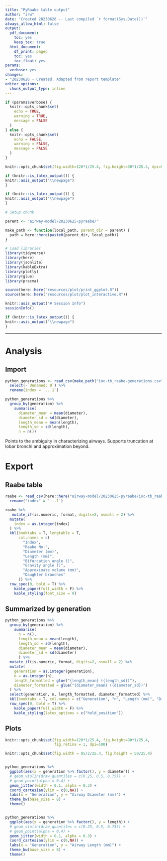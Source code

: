 ```yaml
---
title: "PyRaabe table output"
author: "irw"
date: "Created 20230626 -- Last compiled `r format(Sys.Date())`"
always_allow_html: false
output:
  pdf_document:
    toc: yes
    keep_tex: true
  html_document:
    df_print: paged
    toc: yes
    toc_float: yes
params:
  verbose: yes
changes:
- "20230626 - Created. Adapted from report template"
editor_options: 
  chunk_output_type: inline
---
```


```r
if (params$verbose) {
  knitr::opts_chunk$set(
    echo = TRUE,
    warning = TRUE,
    message = FALSE
  )
} else {
  knitr::opts_chunk$set(
    echo = FALSE,
    warning = FALSE,
    message = FALSE
  )
}

knitr::opts_chunk$set(fig.width=120*1/25.4, fig.height=90*1/25.4, dpi=500)
```

```r
if (knitr::is_latex_output()) {
knitr::asis_output("\\newpage")
}
```

```r
if (knitr::is_latex_output()) {
knitr::asis_output("\\newpage")
}
```

```r
# Setup chunk

parent <- "airway-model/20230625-pyraabe/"

make_path <- function(local_path, parent_dir = parent) {
  path = here::here(paste0(parent_dir, local_path))
}

# Load libraries
library(tidyverse)
library(here)
library(jsonlite)
library(kableExtra)
library(plotly)
library(glue)
library(pracma)

source(here::here("resources/plot/print_ggplot.R"))
source(here::here("resources/plot/plot_interactive.R"))

knitr::asis_output("# Session Info")
sessionInfo()
```

```r
if (knitr::is_latex_output()) {
knitr::asis_output("\\newpage")
}
```

---
# Analysis

## Import

```r
python_generations <- read_csv(make_path("ioc-tb_raabe-generations.csv")) %>% 
  select(-`Unnamed: 0`) %>% 
  rename(index = `...1`)
```

```r
python_generations %>% 
  group_by(generation) %>% 
    summarise(
      diameter_mean = mean(diameter), 
      diameter_sd = sd(diameter), 
      length_mean = mean(length),
      length_sd = sd(length),
      n = n())
```

Points to the ambiguity in characterizing airways. Supports truncation at lobar
bronchi and approximation beyond.

# Export

## Raabe table
```r
raabe <- read_csv(here::here("airway-model/20230625-pyraabe/ioc-tb_raabe.csv")) %>% 
  rename("index" = `...1`)

raabe %>% 
   mutate_if(is.numeric, format, digits=2, nsmall = 2) %>% 
  mutate(
    index = as.integer(index)
  ) %>% 
  kbl(booktabs = T, longtable = T, 
      col.names = c(
        "Index",
        "Raabe No.",
        "Diameter (mm)",
        "Length (mm)",
        "Bifurcation angle ()",
        "Gravity angle ()",
        "Approximate volume (mm)",
        "Daughter branches"
      )) %>% 
  row_spec(0, bold = T) %>% 
    kable_paper(full_width = F) %>% 
    kable_styling(font_size = 9)
```

## Summarized by generation
```r
python_generations %>% 
  group_by(generation) %>% 
    summarise(
      n = n(),
      length_mean = mean(length),
      length_sd = sd(length),
      diameter_mean = mean(diameter), 
      diameter_sd = sd(diameter)
      ) %>% 
  mutate_if(is.numeric, format, digits=2, nsmall = 2) %>%
  mutate(
    generation = as.integer(generation),
    n = as.integer(n),
    length_formatted = glue("{length_mean} ({length_sd})"),
    diameter_formatted = glue("{diameter_mean} ({diameter_sd})")
  ) %>% 
  select(generation, n, length_formatted, diameter_formatted) %>% 
  kbl(booktabs = T, col.names = c("Generation", "n", "Length (mm)", "Diameter (mm)")) %>% 
  row_spec(0, bold = T) %>% 
    kable_paper(full_width = F) %>% 
    kable_styling(latex_options = c("hold_position"))
```

## Plots

```r
knitr::opts_chunk$set(fig.width=120*1/25.4, fig.height=90*1/25.4, 
                      fig.retina = 1, dpi=500)
```


```r
knitr::opts_chunk$set(fig.width = 85/2/25.4, fig.height = 50/25.4)


python_generations %>% 
  ggplot(aes(x = generation %>% factor(), y = diameter)) +
  # geom_violin(draw_quantiles = c(0.25, 0.5, 0.75)) +
  # geom_point(alpha = 0.4) +
  geom_jitter(width = 0.1, alpha = 0.3) +
  coord_cartesian(ylim = c(0,NA)) +
  labs(x = "Generation", y = "Airway Diameter (mm)") +
  theme_bw(base_size = 8) +
  theme()


python_generations %>% 
  ggplot(aes(x = generation %>% factor(), y = length)) +
  # geom_violin(draw_quantiles = c(0.25, 0.5, 0.75)) +
  # geom_point(alpha = 0.4) +
  geom_jitter(width = 0.1, alpha = 0.3) +
  coord_cartesian(ylim = c(0,NA)) +
  labs(x = "Generation", y = "Airway Length (mm)") +
  theme_bw(base_size = 8) +
  theme()
```

